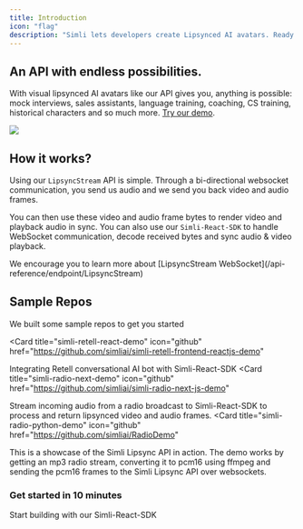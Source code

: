 ```yaml
---
title: Introduction
icon: "flag"
description: "Simli lets developers create Lipsynced AI avatars. Ready to make your first one? Your journey begins here."
---
```


## An API with endless possibilities.

With visual lipsynced AI avatars like our API gives you, anything is possible: mock interviews, sales assistants, language training, coaching, CS training, historical characters and so much more. [Try our demo](https://www.simli.com/demo).

<Frame>
  <img src="/Background_avatars.gif" />
</Frame>

## How it works?
Using our `LipsyncStream` API is simple. Through a bi-directional websocket communication, you send us audio and we send you back video and audio frames.

You can then use these video and audio frame bytes to render video and playback audio in sync. You can also use our `Simli-React-SDK` to handle WebSocket communication, decode received bytes and sync audio & video playback.

<Info>
We encourage you to learn more about [LipsyncStream WebSocket](/api-reference/endpoint/LipsyncStream)
</Info>

## Sample Repos

We built some sample repos to get you started

<Card
  title="simli-retell-react-demo"
  icon="github"
  href="https://github.com/simliai/simli-retell-frontend-reactjs-demo"
>
  Integrating Retell conversational AI bot with Simli-React-SDK
</Card>
<Card
  title="simli-radio-next-demo"
  icon="github"
  href="https://github.com/simliai/simli-radio-next-js-demo"
>
  Stream incoming audio from a radio broadcast to Simli-React-SDK to process and return lipsynced video and audio frames.
</Card>
<Card
  title="simli-radio-python-demo"
  icon="github"
  href="https://github.com/simliai/RadioDemo"
>
  This is a showcase of the Simli Lipsync API in action. The demo works by getting an mp3 radio stream, converting it to pcm16 using ffmpeg and sending the pcm16 frames to the Simli Lipsync API over websockets.
</Card>



### Get started in 10 minutes
<Card title="Get Started" icon="bolt" href="/get-started">
  Start building with our Simli-React-SDK
</Card>


